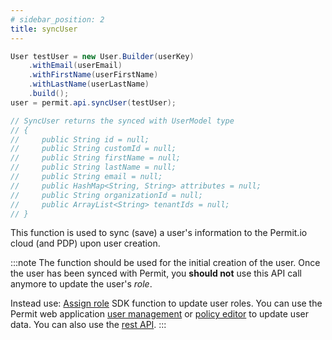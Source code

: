 ```yaml
---
# sidebar_position: 2
title: syncUser
---
```


```java
User testUser = new User.Builder(userKey)
    .withEmail(userEmail)
    .withFirstName(userFirstName)
    .withLastName(userLastName)
    .build();
user = permit.api.syncUser(testUser);

// SyncUser returns the synced with UserModel type
// {
//     public String id = null;
//     public String customId = null;
//     public String firstName = null;
//     public String lastName = null;
//     public String email = null;
//     public HashMap<String, String> attributes = null;
//     public String organizationId = null;
//     public ArrayList<String> tenantIds = null;
// }

```

This function is used to sync (save) a user's information to the Permit.io cloud (and PDP) upon user creation.

:::note
The function should be used for the initial creation of the user.
Once the user has been synced with Permit, you **should not** use this API call anymore to update the user's _role_.

Instead use:
[Assign role](/1.0.0/reference/SDKs/Java/assign_role) SDK function to update user roles.
You can use the Permit web application [user management](https://app.permit.io/user-management) or [policy editor](https://app.permit.io/policy-editor) to update user data.
You can also use the [rest API](https://api.permit.io/v1/redoc).
:::
